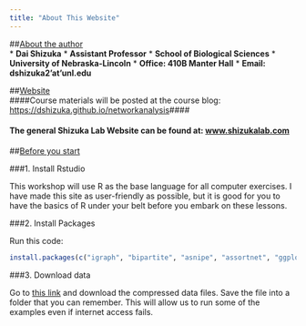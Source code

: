 ```yaml
---
title: "About This Website"
---
```




##<u>About the author</u>  
* **Dai Shizuka**
* **Assistant Professor**
* **School of Biological Sciences**
* **University of Nebraska-Lincoln**
* **Office: 410B Manter Hall**
* **Email: dshizuka2'at'unl.edu** 

    
##<u>Website</u>  
####Course materials will be posted at the course blog: [https://dshizuka.github.io/networkanalysis](https://dshizuka.github.io/networkanalysis)####  

#### The general Shizuka Lab Website can be found at: [www.shizukalab.com](www.shizukalab.com)
    
##<u>Before you start</u>


###1. Install Rstudio

This workshop will use R as the base language for all computer exercises. I have made this site as user-friendly as possible, but it is good for you to have the basics of R under your belt before you embark on these lessons. 


###2. Install Packages

Run this code:
```r
install.packages(c("igraph", "bipartite", "asnipe", "assortnet", "ggplot2", "ggmap", "rnetcarto", "ecodist", "igraphdata", "statnet", "RColorBrewer"))
```


###3. Download data

Go to [this link](https://dshizuka.github.io/networkanalysis/SampleData.zip) and download the compressed data files. Save the file into a folder that you can remember. This will allow us to run some of the examples even if internet access fails.
